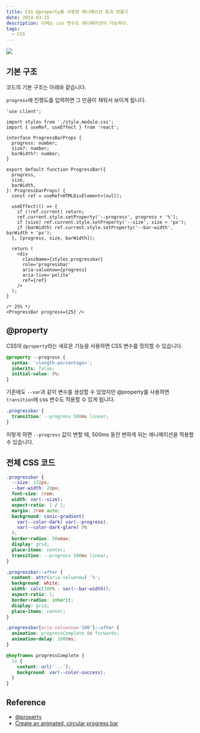 ```yaml
---
title: CSS @property를 사용한 애니메이션 효과 만들기
date: 2024-03-15
description: 이제는 css 변수도 애니메이션이 가능하다.
tags:
  - CSS
---
```


![](/posts/20240314-progressbar/bar.gif)

## 기본 구조

코드의 기본 구조는 아래와 같습니다.

`progress`에 진행도를 입력하면 그 만큼이 채워서 보이게 됩니다.

```tsx
'use client';

import styles from './style.module.css';
import { useRef, useEffect } from 'react';

interface ProgressBarProps {
  progress: number;
  size?: number;
  barWidth?: number;
}

export default function ProgressBar({
  progress,
  size,
  barWidth,
}: ProgressbarProps) {
  const ref = useRef<HTMLDivElement>(null);

  useEffect(() => {
    if (!ref.current) return;
    ref.current.style.setProperty('--progress', progress + '%');
    if (size) ref.current.style.setProperty('--size', size + 'px');
    if (barWidth) ref.current.style.setProperty('--bar-width', barWidth + 'px');
  }, [progress, size, barWidth]);

  return (
    <div
      className={styles.progressbar}
      role='progressbar'
      aria-valuenow={progress}
      aria-live='polite'
      ref={ref}
    />
  );
}
```

```tsx
/* 25% */
<ProgressBar progress={25} />
```

## @property

CSS의 `@property`라는 새로운 기능을 사용하면 CSS 변수를 정의할 수 있습니다.

```css
@property --progress {
  syntax: '<length-percentage>';
  inherits: false;
  initial-value: 0%;
}
```

기존에도 `--var`과 같이 변수를 생성할 수 있었지만 @property를 사용하면 `transition`에 css 변수도 적용할 수 있게 됩니다.

```css
.progressbar {
  transition: --progress 500ms linear;
}
```

이렇게 하면 `--progress` 값이 변할 때, 500ms 동안 변하게 되는 애니메이션을 적용할 수 있습니다.

## 전체 CSS 코드

```css
.progressbar {
  --size: 132px;
  --bar-width: 20px;
  font-size: 2rem;
  width: var(--size);
  aspect-ratio: 1 / 1;
  margin: 2rem auto;
  background: conic-gradient(
    var(--color-dark) var(--progress),
    var(--color-dark-glare) 0%
  );
  border-radius: 50vmax;
  display: grid;
  place-items: center;
  transition: --progress 500ms linear;
}

.progressbar::after {
  content: attr(aria-valuenow) '%';
  background: white;
  width: calc(100% - var(--bar-width));
  aspect-ratio: 1;
  border-radius: inherit;
  display: grid;
  place-items: center;
}

.progressbar[aria-valuenow='100']::after {
  animation: progressComplete 0s forwards;
  animation-delay: 1000ms;
}

@keyframes progressComplete {
  to {
    content: url('...');
    background: var(--color-success);
  }
}
```

## Reference

- [@property](https://developer.mozilla.org/en-US/docs/Web/CSS/@property)
- [Create an animated, circular progress bar](https://www.youtube.com/watch?v=MXWP56LUI3g&t=1481s)
